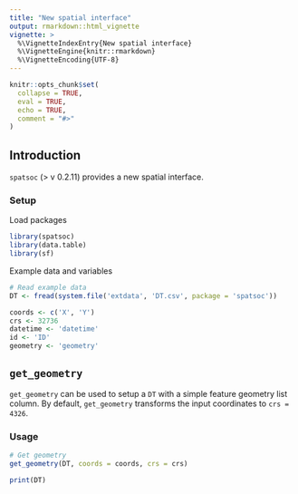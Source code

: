 ```yaml
---
title: "New spatial interface"
output: rmarkdown::html_vignette
vignette: >
  %\VignetteIndexEntry{New spatial interface}
  %\VignetteEngine{knitr::rmarkdown}
  %\VignetteEncoding{UTF-8}
---
```


```r
knitr::opts_chunk$set(
  collapse = TRUE,
  eval = TRUE,
  echo = TRUE,
  comment = "#>"
)
```

## Introduction

`spatsoc` (> v 0.2.11) provides a new spatial interface. 

### Setup

Load packages

```r
library(spatsoc)
library(data.table)
library(sf)
```

Example data and variables

```r
# Read example data
DT <- fread(system.file('extdata', 'DT.csv', package = 'spatsoc'))

coords <- c('X', 'Y')
crs <- 32736
datetime <- 'datetime'
id <- 'ID'
geometry <- 'geometry'
```

## `get_geometry`

`get_geometry` can be used to setup a `DT` with a simple feature geometry list
column. By default, `get_geometry` transforms the input coordinates to 
`crs = 4326`.

### Usage

```r

# Get geometry
get_geometry(DT, coords = coords, crs = crs)

print(DT)
```
